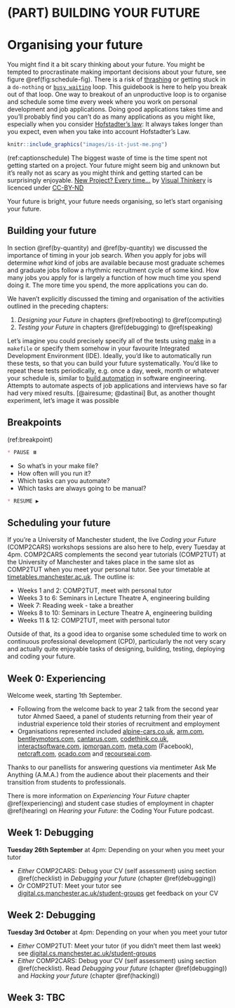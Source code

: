 # (PART) BUILDING YOUR FUTURE {-}

# Organising your future {#organising}
You might find it a bit scary thinking about your future. You might be tempted to procrastinate making important decisions about your future, see figure \@ref(fig:schedule-fig). There is a risk of [thrashing](https://en.wikipedia.org/wiki/Thrashing_(computer_science)) or getting stuck in a `do-nothing` or [`busy waiting`](https://en.wikipedia.org/wiki/Busy_waiting) loop. This guidebook is here to help you break out of that loop. One way to breakout of an unproductive loop is to organise and schedule some time every week where you work on personal development and job applications. Doing good applications takes time and you'll probably find you can't do as many applications as you might like, especially when you consider [Hofstadter's law](https://en.wikipedia.org/wiki/Hofstadter%27s_law): It always takes longer than you expect, even when you take into account Hofstadter's Law.

```r
knitr::include_graphics("images/is-it-just-me.png")
```
(ref:captionschedule) The biggest waste of time is the time spent not getting started on a project. Your future might seem big and unknown but it's really not as scary as you might think and getting started can be surprisingly enjoyable. [New Project? Every time…](https://bryanmmathers.com/new-project-every-time/) by [Visual Thinkery](https://visualthinkery.com/) is licenced under [CC-BY-ND](https://creativecommons.org/licenses/by-nd/4.0/)

Your future is bright, your future needs organising, so let's start organising your future.

## Building your future {#make}
In section \@ref(by-quantity) and \@ref(by-quantity) we discussed the importance of timing in your job search. *When* you apply for jobs will determine *what* kind of jobs are available because most graduate schemes and graduate jobs follow a rhythmic recruitment cycle of some kind. How many jobs you apply for is largely a function of how much time you spend doing it. The more time you spend, the more applications you can do.

We haven't explicitly discussed the timing and organisation of the activities outlined in the preceding chapters:

1. *Designing your Future* in chapters \@ref(rebooting) to \@ref(computing)
1. *Testing your Future* in chapters \@ref(debugging) to \@ref(speaking)

Let's imagine you could precisely specify all of the tests using [make](https://en.wikipedia.org/wiki/Make_(software)) in a `makefile` or specify them somehow in your favourite Integrated Development Environment (IDE). Ideally, you'd like to automatically run these tests, so that you can build your future systematically. You'd like to repeat these tests periodically, e.g. once a day, week, month or whatever your schedule is, similar to [build automation](https://en.wikipedia.org/wiki/Build_automation) in software engineering. Attempts to automate aspects of job applications and interviews have so far had very mixed results. [@airesume; @dastinai] But, as another thought experiment, let's image it was possible

## Breakpoints {#bp6}
(ref:breakpoint)

```md
* PAUSE ⏸️
```

* So what's in your make file? 
* How often will you run it?
* Which tasks can you automate?
* Which tasks are always going to be manual?

```md
* RESUME ▶️
```

## Scheduling your future {#scheduling}

If you're a University of Manchester student, the live *Coding your Future* (COMP2CARS) workshops sessions are also here to help, every Tuesday at 4pm.  COMP2CARS complements the second year tutorials (COMP2TUT) at the University of Manchester and takes place in the same slot as COMP2TUT when you meet your personal tutor. See your timetable at [timetables.manchester.ac.uk](https://timetables.manchester.ac.uk/). The outline is:

 
* Weeks 1 and 2: COMP2TUT, meet with personal tutor
* Weeks 3 to 6: Seminars in Lecture Theatre A, engineering building 
* Week 7: Reading week - take a breather
* Weeks 8 to 10: Seminars in Lecture Theatre A, engineering building
* Weeks 11 & 12: COMP2TUT, meet with personal tutor

Outside of that, its a good idea to organise some scheduled time to work on continuous professional development (CPD), particularly the not very scary and actually quite enjoyable tasks of designing, building, testing, deploying and coding your future.

## Week 0: Experiencing {#week0}
Welcome week, starting 1th September. 

* Following from the welcome back to year 2 talk from the second year tutor Ahmed Saeed, a panel of students returning from their year of industrial experience told their stories of recruitment and employment 
* Organisations represented included [alpine-cars.co.uk](https://www.alpine-cars.co.uk/), [arm.com](https://www.arm.com/), [bentleymotors.com](https://www.bentleymotors.com/), [cantarus.com](https://www.cantarus.com/), [codethink.co.uk](https://www.codethink.co.uk/), [interactsoftware.com](https://www.interactsoftware.com/), [jpmorgan.com](https://www.jpmorgan.com/), [meta.com](meta.com) (Facebook),  [netcraft.com](https://www.netcraft.com/), [ocado.com](https://www.ocado.com/) and [recourseai.com](https://www.recourseai.com/).

Thanks to our panellists for answering questions via mentimeter Ask Me Anything (A.M.A.) from the audience about their placements and their transition from students to professionals. 

There is more information on *Experiencing Your Future* chapter \@ref(experiencing) and student case studies of employment in chapter \@ref(hearing) on *Hearing your Future*: the Coding Your Future podcast.

## Week 1: Debugging {#week1}
**Tuesday 26th September** at 4pm: Depending on your when you meet your tutor

* *Either* COMP2CARS: Debug your CV (self assessment) using section \@ref(checklist) in *Debugging your future* (chapter \@ref(debugging))
* *Or* COMP2TUT: Meet your tutor see [digital.cs.manchester.ac.uk/student-groups](https://digital.cs.manchester.ac.uk/student-groups/) get feedback on your CV

## Week 2: Debugging {#week2}
**Tuesday 3rd October** at 4pm: Depending on your when you meet your tutor

* *Either* COMP2TUT: Meet your tutor (if you didn't meet them last week) see [digital.cs.manchester.ac.uk/student-groups](https://digital.cs.manchester.ac.uk/student-groups/)
* *Either* COMP2CARS: Debug your CV (self assessment) using section \@ref(checklist). Read *Debugging your future* (chapter \@ref(debugging)) and *Hacking your future* (chapter \@ref(hacking))

## Week 3: TBC {#week3}
